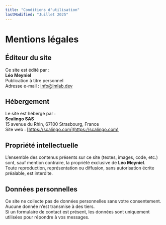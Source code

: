 ```yaml
---
title: "Conditions d'utilisation"
lastModified: "Juillet 2025"
---
```


# Mentions légales

## Éditeur du site

Ce site est édité par :  
**Léo Meyniel**  
Publication à titre personnel  
Adresse e-mail : [info@lmlab.dev](mailto:info@lmlab.dev)

## Hébergement

Le site est hébergé par :  
**Scalingo SAS**  
15 avenue du Rhin, 67100 Strasbourg, France  
Site web : [https://scalingo.com](https://scalingo.com)

## Propriété intellectuelle

L’ensemble des contenus présents sur ce site (textes, images, code, etc.) sont, sauf mention contraire, la propriété exclusive de **Léo Meyniel**.  
Toute reproduction, représentation ou diffusion, sans autorisation écrite préalable, est interdite.

## Données personnelles

Ce site ne collecte pas de données personnelles sans votre consentement.  
Aucune donnée n’est transmise à des tiers.  
Si un formulaire de contact est présent, les données sont uniquement utilisées pour répondre à vos messages.
